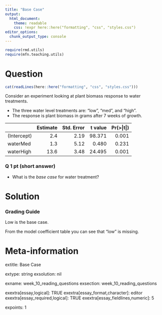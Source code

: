 ```yaml
---
title: "Base Case"
output:  
  html_document:
    theme: readable
    css: !expr here::here("formatting", "css", "styles.css")
editor_options:
  chunk_output_type: console
---
```



```r
require(rmd.utils)
require(mfn.teaching.utils)
```



Question
========

```r
cat(readLines(here::here("formatting", "css", "styles.css")))
```


<div class="instructions">

Consider an experiment looking at plant biomass response to water treatments.

- The three water level treatments are: "low", "med", and "high". 
- The response is plant biomass in grams after 7 weeks of growth.

|                 | Estimate| Std. Error| t value| Pr(>&#124;t&#124;)|
|:----------------|--------:|----------:|-------:|------------------:|
|(Intercept)      | 2.4     |       2.19|  98.371|              0.001|
|waterMed         | 1.3     |       5.12|   0.480|              0.231|
|waterHigh        | 13.6    |       3.48|  24.495|              0.001|

</div>


<div class="questions">

### Q 1 pt (short answer)

- What is the *base case* for water treatment?

</div>





Solution
========

### Grading Guide

Low is the base case.

From the model coefficient table you can see that "low" is missing.


Meta-information
================

extitle: Base Case

extype: string
exsolution: nil

exname: week_10_reading_questions
exsection: week_10_reading_questions

exextra[essay,logical]: TRUE
exextra[essay_format,character]: editor
exextra[essay_required,logical]: TRUE
exextra[essay_fieldlines,numeric]: 5

expoints: 1
